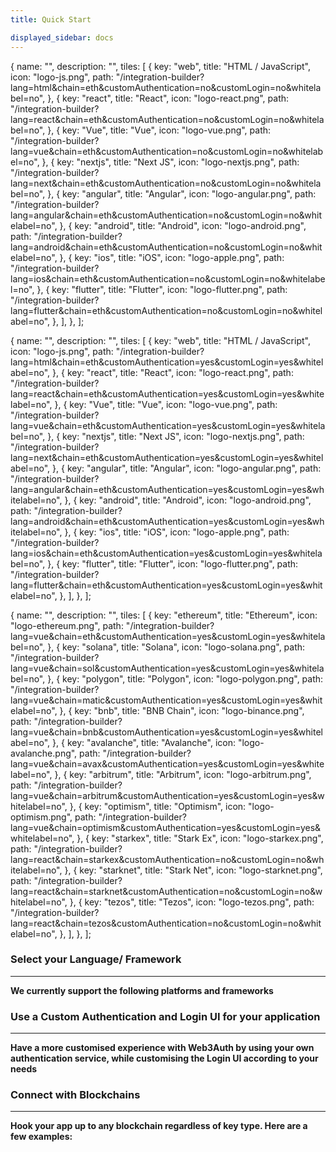 ```yaml
---
title: Quick Start

displayed_sidebar: docs
---
```



  {
    name: "",
    description: "",
    tiles: [
      {
        key: "web",
        title: "HTML / JavaScript",
        icon: "logo-js.png",
        path: "/integration-builder?lang=html&chain=eth&customAuthentication=no&customLogin=no&whitelabel=no",
      },
      {
        key: "react",
        title: "React",
        icon: "logo-react.png",
        path: "/integration-builder?lang=react&chain=eth&customAuthentication=no&customLogin=no&whitelabel=no",
      },
      {
        key: "Vue",
        title: "Vue",
        icon: "logo-vue.png",
        path: "/integration-builder?lang=vue&chain=eth&customAuthentication=no&customLogin=no&whitelabel=no",
      },
      {
        key: "nextjs",
        title: "Next JS",
        icon: "logo-nextjs.png",
        path: "/integration-builder?lang=next&chain=eth&customAuthentication=no&customLogin=no&whitelabel=no",
      },
      {
        key: "angular",
        title: "Angular",
        icon: "logo-angular.png",
        path: "/integration-builder?lang=angular&chain=eth&customAuthentication=no&customLogin=no&whitelabel=no",
      },
      {
        key: "android",
        title: "Android",
        icon: "logo-android.png",
        path: "/integration-builder?lang=android&chain=eth&customAuthentication=no&customLogin=no&whitelabel=no",
      },
      {
        key: "ios",
        title: "iOS",
        icon: "logo-apple.png",
        path: "/integration-builder?lang=ios&chain=eth&customAuthentication=no&customLogin=no&whitelabel=no",
      },
      {
        key: "flutter",
        title: "Flutter",
        icon: "logo-flutter.png",
        path: "/integration-builder?lang=flutter&chain=eth&customAuthentication=no&customLogin=no&whitelabel=no",
      },
    ],
  },
];

  {
    name: "",
    description: "",
    tiles: [
      {
        key: "web",
        title: "HTML / JavaScript",
        icon: "logo-js.png",
        path: "/integration-builder?lang=html&chain=eth&customAuthentication=yes&customLogin=yes&whitelabel=no",
      },
      {
        key: "react",
        title: "React",
        icon: "logo-react.png",
        path: "/integration-builder?lang=react&chain=eth&customAuthentication=yes&customLogin=yes&whitelabel=no",
      },
      {
        key: "Vue",
        title: "Vue",
        icon: "logo-vue.png",
        path: "/integration-builder?lang=vue&chain=eth&customAuthentication=yes&customLogin=yes&whitelabel=no",
      },
      {
        key: "nextjs",
        title: "Next JS",
        icon: "logo-nextjs.png",
        path: "/integration-builder?lang=next&chain=eth&customAuthentication=yes&customLogin=yes&whitelabel=no",
      },
      {
        key: "angular",
        title: "Angular",
        icon: "logo-angular.png",
        path: "/integration-builder?lang=angular&chain=eth&customAuthentication=yes&customLogin=yes&whitelabel=no",
      },
      {
        key: "android",
        title: "Android",
        icon: "logo-android.png",
        path: "/integration-builder?lang=android&chain=eth&customAuthentication=yes&customLogin=yes&whitelabel=no",
      },
      {
        key: "ios",
        title: "iOS",
        icon: "logo-apple.png",
        path: "/integration-builder?lang=ios&chain=eth&customAuthentication=yes&customLogin=yes&whitelabel=no",
      },
      {
        key: "flutter",
        title: "Flutter",
        icon: "logo-flutter.png",
        path: "/integration-builder?lang=flutter&chain=eth&customAuthentication=yes&customLogin=yes&whitelabel=no",
      },
    ],
  },
];

  {
    name: "",
    description: "",
    tiles: [
      {
        key: "ethereum",
        title: "Ethereum",
        icon: "logo-ethereum.png",
        path: "/integration-builder?lang=vue&chain=eth&customAuthentication=yes&customLogin=yes&whitelabel=no",
      },
      {
        key: "solana",
        title: "Solana",
        icon: "logo-solana.png",
        path: "/integration-builder?lang=vue&chain=sol&customAuthentication=yes&customLogin=yes&whitelabel=no",
      },
      {
        key: "polygon",
        title: "Polygon",
        icon: "logo-polygon.png",
        path: "/integration-builder?lang=vue&chain=matic&customAuthentication=yes&customLogin=yes&whitelabel=no",
      },
      {
        key: "bnb",
        title: "BNB Chain",
        icon: "logo-binance.png",
        path: "/integration-builder?lang=vue&chain=bnb&customAuthentication=yes&customLogin=yes&whitelabel=no",
      },
      {
        key: "avalanche",
        title: "Avalanche",
        icon: "logo-avalanche.png",
        path: "/integration-builder?lang=vue&chain=avax&customAuthentication=yes&customLogin=yes&whitelabel=no",
      },
      {
        key: "arbitrum",
        title: "Arbitrum",
        icon: "logo-arbitrum.png",
        path: "/integration-builder?lang=vue&chain=arbitrum&customAuthentication=yes&customLogin=yes&whitelabel=no",
      },
      {
        key: "optimism",
        title: "Optimism",
        icon: "logo-optimism.png",
        path: "/integration-builder?lang=vue&chain=optimism&customAuthentication=yes&customLogin=yes&whitelabel=no",
      },
      {
        key: "starkex",
        title: "Stark Ex",
        icon: "logo-starkex.png",
        path: "/integration-builder?lang=react&chain=starkex&customAuthentication=no&customLogin=no&whitelabel=no",
      },
      {
        key: "starknet",
        title: "Stark Net",
        icon: "logo-starknet.png",
        path: "/integration-builder?lang=react&chain=starknet&customAuthentication=no&customLogin=no&whitelabel=no",
      },
      {
        key: "tezos",
        title: "Tezos",
        icon: "logo-tezos.png",
        path: "/integration-builder?lang=react&chain=tezos&customAuthentication=no&customLogin=no&whitelabel=no",
      },
    ],
  },
];

### Select your Language/ Framework

---

**We currently support the following platforms and frameworks**

<Tiles tileGroups={tileGroupsData1} />

### Use a Custom Authentication and Login UI for your application

---

**Have a more customised experience with Web3Auth by using your own authentication service, while customising the Login UI according to your needs**

<Tiles tileGroups={tileGroupsData2} />

### Connect with Blockchains

---

**Hook your app up to any blockchain regardless of key type. Here are a few examples:**

<Tiles tileGroups={tileGroupsData3} />
